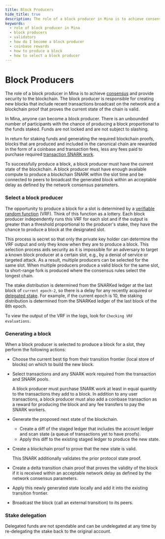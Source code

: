 ```yaml
---
title: Block Producers
hide_title: true
description: The role of a block producer in Mina is to achieve consensus and provide security to the blockchain.
keywords:
  - role of block producer in Mina
  - block producers
  - validators
  - how do I become a block producer
  - coinbase rewards
  - how to produce a block
  - how to select a block producer
---
```


# Block Producers

The role of a block producer in Mina is to achieve [consensus](https://minaprotocol.com/blog/what-is-ouroboros-samasika) and provide security to the blockchain. The block producer is responsible for creating new blocks that include recent transactions broadcast on the network and a blockchain proof that proves the current state of the chain is valid.

In Mina, anyone can become a block producer. There is an unbounded number of participants with the chance of producing a block proportional to the funds staked. Funds are not locked and are not subject to slashing.

In return for staking funds and generating the required blockchain proofs, blocks that are produced and included in the canonical chain are rewarded in the form of a coinbase and transaction fees, less any fees paid to purchase required [transaction SNARK work](./snark-workers).

To successfully produce a block, a block producer must have the current state of the blockchain. A block producer must have enough available compute to produce a blockchain SNARK within the slot time and be connected to peers to broadcast the generated block within an acceptable delay as defined by the network consensus parameters.

### Select a block producer

The opportunity to produce a block for a slot is determined by a [verifiable random function](/glossary#verifiable-random-function-vrf) (VRF). Think of this function as a lottery. Each block producer independently runs this VRF for each slot and if the output is greater than a threshold proportional to the producer's stake, they have the chance to produce a block at the designated slot.

This process is secret so that only the private key holder can determine the VRF output and only they know when they are to produce a block. This selection process aids security as it is impossible for an adversary to target a known block producer at a certain slot, e.g., by a denial of service or targeted attack. As a result, multiple producers can be selected for the same slot. When multiple producers produce a valid block for the same slot, ta short-range fork is produced where the consensus rules select the longest chain.

The stake distribution is determined from the SNARKed ledger at the last block of `current epoch-2`, so there is a delay for any recently acquired or [delegated stake](#stake-delegation). For example, if the current epoch is 10, the staking distribution is determined from the SNARKed ledger of the last block of the 8th epoch.

To view the output of the VRF in the logs, look for `Checking VRF evaluations`.

### Generating a block

When a block producer is selected to produce a block for a slot, they perform the following actions:

- Choose the current best tip from their transition frontier (local store of blocks) on which to build the new block.

- Select transactions and any SNARK work required from the transaction and SNARK pools. 

    A block producer must purchase SNARK work at least in equal quantity to the transactions they add to a block. 
    In addition to any user transactions, a block producer must also add a coinbase transaction as a reward for producing the block and any fee transfers to pay the SNARK workers.

- Generate the proposed next state of the blockchain. 

    - Create a diff of the staged ledger that includes the account ledger and scan state (a queue of transactions yet to have proofs). 
    - Apply this diff to the existing staged ledger to produce the new state.

- Create a blockchain proof to prove that the new state is valid.

    This SNARK additionally validates the prior protocol state proof.

- Create a delta transition chain proof that proves the validity of the block if it is received within an acceptable network delay as defined by the network consensus parameters.

- Apply this newly generated state locally and add it into the existing transition frontier.

- Broadcast the block (call an external transition) to its peers.

### Stake delegation

Delegated funds are not spendable and can be undelegated at any time by re-delegating the stake back to the original account.

